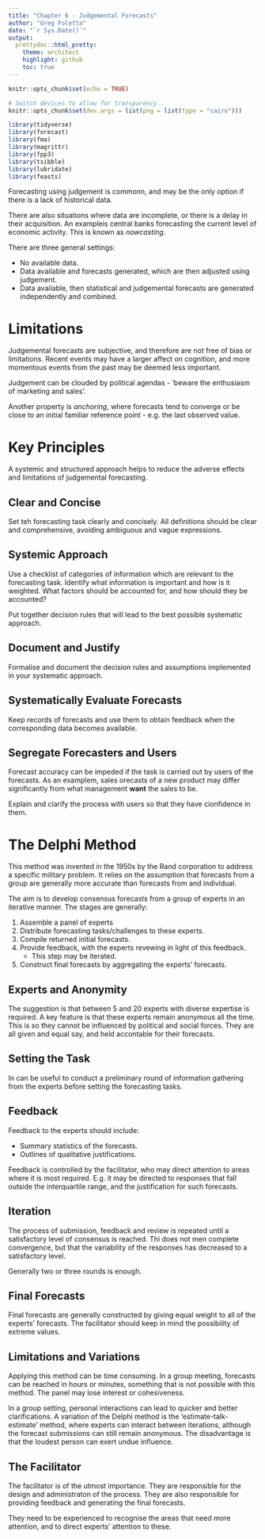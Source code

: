 ```yaml
---
title: "Chapter 6 - Judgemental Forecasts"
author: "Greg Foletta"
date: "`r Sys.Date()`"
output:
  prettydoc::html_pretty:
    theme: architect
    highlight: github
    toc: true
---
```



```r

knitr::opts_chunk$set(echo = TRUE)

# Switch devices to allow for transparency..
knitr::opts_chunk$set(dev.args = list(png = list(type = "cairo")))
```

```r
library(tidyverse)
library(forecast)
library(fma)
library(magrittr)
library(fpp3)
library(tsibble)
library(lubridate)
library(feasts)
```

Forecasting using judgement is commonn, and may be the only option if there is a lack of historical data.

There are also situations where data are incomplete, or there is a delay in their acquisition. An exampleis central banks forecasting the current level of economic activity. This is known as *nowcasting*.

There are three general settings:

- No available data.
- Data available and forecasts generated, which are then adjusted using judgement.
- Data available, then statistical and judgemental forecasts are generated independently and combined.

# Limitations

Judgemental forecasts are subjective, and therefore are not free of bias or limitations. Recent events may have a larger affect on cognition, and more momentous events from the past may be deemed less important.

Judgement can be clouded by political agendas - 'beware the enthusiasm of marketing and sales'.

Another property is *anchoring*, where forecasts tend to converge or be close to an initial familiar reference point - e.g. the last observed value.

# Key Principles

A systemic and structured approach helps to reduce the adverse effects and limitations of judgemental forecasting.

## Clear and Concise

Set teh forecasting task clearly and concisely. All definitions should be clear and comprehensive, avoiding ambiguous and vague expressions.

## Systemic Approach

Use a checklist of categories of information which are relevant to the forecasting task. Identify what information is important and how is it weighted. What factors should be accounted for, and how should they be accounted?

Put together decision rules that will lead to the best possible systematic approach.

## Document and Justify

Formalise and document the decision rules and assumptions implemented in your systematic approach.

## Systematically Evaluate Forecasts

Keep records of forecasts and use them to obtain feedback when the corresponding data becomes available. 

## Segregate Forecasters and Users

Forecast accuracy can be impeded if the task is carried out by users of the forecasts. As an examplem, sales orecasts of a new product may differ significantly from what management **want** the sales to be.

Explain and clarify the process with users so that they have cionfidence in them.

# The Delphi Method

This method was invented in the 1950s by the Rand corporation to address a specific military problem. It relies on the assumption that forecasts from a group are generally more accurate than forecasts from and individual.

The aim is to develop consensus forecasts from a group of experts in an iterative manner. The stages are generally:

1. Assemble a panel of experts
2. Distribute forecasting tasks/challenges to these experts.
3. Compile returned initial forecasts.
4. Provide feedback, with the experts revewing in light of this feedback.
    - This step may be iterated.
5. Construct final forecasts by aggregating the experts' forecasts.

## Experts and Anonymity

The suggestion is that between 5 and 20 experts with diverse expertise is required. A key feature is that these experts remain anonymous all the time. This is so they cannot be influenced by political and social forces. They are all given and equal say, and held accontable for their forecasts.

## Setting the Task

In can be useful to conduct a preliminary round of information gathering from the experts before setting the forecasting tasks. 

## Feedback

Feedback to the experts should include:

- Summary statistics of the forecasts.
- Outlines of qualitative justifications.

Feedback is controlled by the facilitator, who may direct attention to areas where it is most required. E.g. it may be directed to responses that fall outside the interquartile range, and the justification for such forecasts.

## Iteration

The process of submission, feedback and review is repeated until a satisfactory level of consensus is reached. Thi does not men complete convergence, but that the variability of the responses has decreased to a satisfactory level.

Generally two or three rounds is enough.

## Final Forecasts

Final forecasts are generally constructed by giving equal weight to all of the experts' forecasts. The facilitator should keep in mind the possibility of extreme values.

## Limitations and Variations

Applying this method can be time consuming. In a group meeting, forecasts can be reached in hours or minutes, something that is not possible with this method. The panel may lose interest or cohesiveness.

In a group setting, personal interactions can lead to quicker and better clarifications. A variation of the Delphi method is the 'estimate-talk-estimate' method, where experts can interact between iterations, although the forecast submissions can still remain anonymous. The disadvantage is that the loudest person can exert undue influence.

## The Facilitator

The facilitator is of the utmost importance. They are responsible for the design and administraton of the process. They are also responsible for providing feedback and generating the final forecasts.

They need to be experienced to recognise the areas that need more attention, and to direct experts' attention to these.

